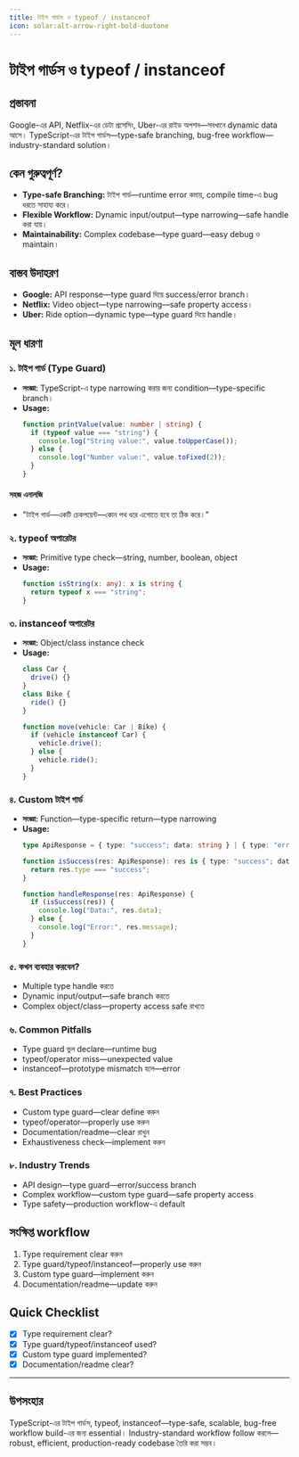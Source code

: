 ```yaml
---
title: টাইপ গার্ডস ও typeof / instanceof
icon: solar:alt-arrow-right-bold-duotone
---
```


# টাইপ গার্ডস ও typeof / instanceof

## প্রস্তাবনা

Google-এর API, Netflix-এর ডেটা প্রসেসিং, Uber-এর রাইড অপশন—সবখানে dynamic data আসে। TypeScript-এর টাইপ গার্ডস—type-safe branching, bug-free workflow—industry-standard solution।

## কেন গুরুত্বপূর্ণ?

- **Type-safe Branching:** টাইপ গার্ড—runtime error কমায়, compile time-এ bug ধরতে সাহায্য করে।
- **Flexible Workflow:** Dynamic input/output—type narrowing—safe handle করা যায়।
- **Maintainability:** Complex codebase—type guard—easy debug ও maintain।

## বাস্তব উদাহরণ

- **Google:** API response—type guard দিয়ে success/error branch।
- **Netflix:** Video object—type narrowing—safe property access।
- **Uber:** Ride option—dynamic type—type guard দিয়ে handle।

## মূল ধারণা

### ১. টাইপ গার্ড (Type Guard)

- **সংজ্ঞা:** TypeScript-এ type narrowing করার জন্য condition—type-specific branch।
- **Usage:**
  ```typescript
  function printValue(value: number | string) {
    if (typeof value === "string") {
      console.log("String value:", value.toUpperCase());
    } else {
      console.log("Number value:", value.toFixed(2));
    }
  }
  ```

#### সহজ এনালজি

- "টাইপ গার্ড—একটি চেকপয়েন্ট—কোন পথ ধরে এগোতে হবে তা ঠিক করে।"

### ২. typeof অপারেটর

- **সংজ্ঞা:** Primitive type check—string, number, boolean, object
- **Usage:**
  ```typescript
  function isString(x: any): x is string {
    return typeof x === "string";
  }
  ```

### ৩. instanceof অপারেটর

- **সংজ্ঞা:** Object/class instance check
- **Usage:**
  ```typescript
  class Car {
    drive() {}
  }
  class Bike {
    ride() {}
  }

  function move(vehicle: Car | Bike) {
    if (vehicle instanceof Car) {
      vehicle.drive();
    } else {
      vehicle.ride();
    }
  }
  ```

### ৪. Custom টাইপ গার্ড

- **সংজ্ঞা:** Function—type-specific return—type narrowing
- **Usage:**
  ```typescript
  type ApiResponse = { type: "success"; data: string } | { type: "error"; message: string };

  function isSuccess(res: ApiResponse): res is { type: "success"; data: string } {
    return res.type === "success";
  }

  function handleResponse(res: ApiResponse) {
    if (isSuccess(res)) {
      console.log("Data:", res.data);
    } else {
      console.log("Error:", res.message);
    }
  }
  ```

### ৫. কখন ব্যবহার করবেন?

- Multiple type handle করতে
- Dynamic input/output—safe branch করতে
- Complex object/class—property access safe রাখতে

### ৬. Common Pitfalls

- Type guard ভুল declare—runtime bug
- typeof/operator miss—unexpected value
- instanceof—prototype mismatch হলে—error

### ৭. Best Practices

- Custom type guard—clear define করুন
- typeof/operator—properly use করুন
- Documentation/readme—clear রাখুন
- Exhaustiveness check—implement করুন

### ৮. Industry Trends

- API design—type guard—error/success branch
- Complex workflow—custom type guard—safe property access
- Type safety—production workflow-এ default

## সংক্ষিপ্ত workflow

1. Type requirement clear করুন
2. Type guard/typeof/instanceof—properly use করুন
3. Custom type guard—implement করুন
4. Documentation/readme—update করুন

## Quick Checklist

- [x] Type requirement clear?
- [x] Type guard/typeof/instanceof used?
- [x] Custom type guard implemented?
- [x] Documentation/readme clear?

---

## উপসংহার

TypeScript-এর টাইপ গার্ডস, typeof, instanceof—type-safe, scalable, bug-free workflow build-এর জন্য essential। Industry-standard workflow follow করলে—robust, efficient, production-ready codebase তৈরি করা সম্ভব।

